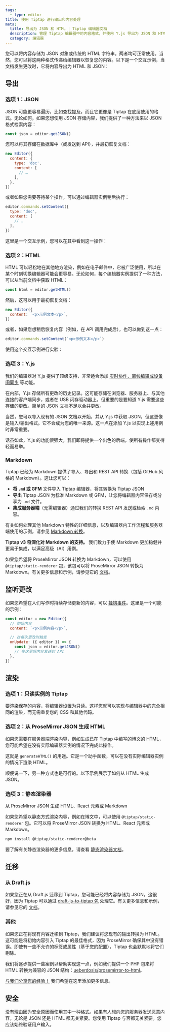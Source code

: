 ```yaml
---
tags:
  - type: editor
title: 使用 Tiptap 进行输出和内容处理
meta:
  title: 导出为 JSON 和 HTML | Tiptap 编辑器文档
  description: 管理 Tiptap 编辑器中的内容格式，并使用 Y.js 导出为 JSON 和 HTML，以实现高级功能。详细信息请见文档！
  category: 编辑器
---
```



您可以将内容存储为 JSON 对象或传统的 HTML 字符串。两者均可正常使用。当然，您可以将这两种格式传递给编辑器以恢复您的内容。以下是一个交互示例，当文档发生更改时，它将内容导出为 HTML 和 JSON：

## 导出

### 选项 1：JSON

JSON 可能更容易遍历，比如查找提及，而且它更像是 Tiptap 在底层使用的格式。无论如何，如果您想使用 JSON 存储内容，我们提供了一种方法来以 JSON 格式检索内容：

```js
const json = editor.getJSON()
```

您可以将其存储在数据库中（或发送到 API），并最初恢复文档：

```js
new Editor({
  content: {
    type: 'doc',
    content: [
      // …
    ],
  },
})
```

或者如果您需要等待某个操作，可以通过编辑器实例稍后执行：

```js
editor.commands.setContent({
  type: 'doc',
  content: [
    // …
  ],
})
```

这里是一个交互示例，您可以在其中看到这一操作：

<CodeDemo path="/guidecontent/exportjson?hideSource=true" />

### 选项 2：HTML

HTML 可以轻松地在其他地方渲染，例如在电子邮件中，它被广泛使用，所以在某个时刻切换编辑器可能会更容易。无论如何，每个编辑器实例提供了一种方法，可以从当前文档中获取 HTML：

```js
const html = editor.getHTML()
```

然后，这可以用于最初恢复文档：

```js
new Editor({
  content: `<p>示例文本</p>`,
})
```

或者，如果您想稍后恢复内容（例如，在 API 调用完成后），也可以做到这一点：

```js
editor.commands.setContent(`<p>示例文本</p>`)
```

使用这个交互示例进行实验：

<CodeDemo path="/guidecontent/exporthtml?hideSource=true" />

### 选项 3：Y.js

我们的编辑器对 Y.js 提供了顶级支持，非常适合添加 [实时协作、离线编辑或设备间同步](/collaboration/getting-started/overview) 等功能。

在内部，Y.js 存储所有更改的历史记录。这可能存储在浏览器、服务器上、与其他连接的客户端同步，或者在 USB 闪存驱动器上。但重要的是要知道 Y.js 需要这些存储的更改。简单的 JSON 文档不足以合并更改。

当然，您可以导入现有的 JSON 文档以开始，并从 Y.js 中获取 JSON，但这更像是输入/输出格式。它不会成为您的唯一来源。这一点在添加 Y.js 以实现上述用例时非常重要。

话虽如此，Y.js 的功能很强大，我们即将提供一个出色的后端，使所有操作都变得轻而易举。

### Markdown

Tiptap 已经为 Markdown 提供了导入、导出和 REST API 转换（包括 GitHub 风格的 Markdown）。这让您可以：

- **将 `.md` 或 GFM** 文件导入 Tiptap 编辑器，将其转换为 Tiptap JSON
- **导出** Tiptap JSON 为标准 Markdown 或 GFM，让您将编辑器内容保存或分享为 `.md` 文件。
- **集成服务器端**（无需编辑器）通过我们的转换 REST API 发送或检索 `.md` 内容。

有关如何处理其他 Markdown 特性的详细信息，以及编辑器内工作流程和服务器端使用的示例，请参见 [Markdown 转换](/conversion/import-export/markdown)。

**Tiptap v3 将深化对 Markdown 的支持。** 我们致力于使 Markdown 更加稳健并更易于集成，以满足高级（AI）用例。

如果您希望将 ProseMirror JSON 转换为 Markdown，可以使用 `@tiptap/static-renderer` 包，该包可以将 ProseMirror JSON 转换为 Markdown。有关更多信息和示例，请参见它的 [文档](/editor/api/utilities/static-renderer)。

## 监听更改

如果您希望在人们写作时持续存储更新的内容，可以 [挂钩事件](/editor/api/events)。这里是一个可能的示例：

```js
const editor = new Editor({
  // 初始内容
  content: `<p>示例内容</p>`,

  // 在每次更改时触发
  onUpdate: ({ editor }) => {
    const json = editor.getJSON()
    // 在这里将内容发送到 API
  },
})
```

## 渲染

### 选项 1：只读实例的 Tiptap

要渲染保存的内容，将编辑器设置为只读。这样您就可以实现与编辑器中的完全相同的渲染，而无需重复您的 CSS 和其他代码。

<CodeDemo path="/GuideContent/ReadOnly?inline=false&hideSource=false" />

### 选项 2：从 ProseMirror JSON 生成 HTML

如果您需要在服务器端渲染内容，例如生成已在 Tiptap 中编写的博文的 HTML，您可能希望在没有实际编辑器实例的情况下完成此操作。

这就是 `generateHTML()` 的用途。它是一个助手函数，可以在没有实际编辑器实例的情况下渲染 HTML。

<CodeDemo path="/GuideContent/GenerateHTML?inline=false&hideSource=false" />

顺便说一下，另一种方式也是可行的。以下示例展示了如何从 HTML 生成 JSON。

<CodeDemo path="/GuideContent/GenerateJSON?inline=false&hideSource=false" />

### 选项 3：静态渲染器

从 ProseMirror JSON 生成 HTML、React 元素或 Markdown

如果您希望以静态方式渲染内容，例如在博文中，可以使用 `@tiptap/static-renderer` 包。它可以将 ProseMirror JSON 转换为 HTML、React 元素或 Markdown。

```bash
npm install @tiptap/static-renderer@beta
```

要了解有关静态渲染器的更多信息，请查看 [静态渲染器文档](/editor/api/utilities/static-renderer)。

<CodeDemo src="https://deploy-preview-6012--tiptap-embed.netlify.app/preview/examples/staticrendering?inline=false&hideSource=false" />

## 迁移

### 从 Draft.js

如果您正在从 Draft.js 迁移到 Tiptap，您可能已经将内容存储为 JSON。这很好，因为 Tiptap 可以通过 [draft-js-to-tiptap 包](https://github.com/ueberdosis/draft-js-to-tiptap) 处理它。有关更多信息和示例，请参见它的 [文档](https://github.com/ueberdosis/draft-js-to-tiptap/blob/main/README.md)。

### 其他

如果您正在将现有内容迁移到 Tiptap，我们建议将您现有的输出转换为 HTML。这可能是将初始内容引入 Tiptap 的最佳格式，因为 ProseMirror 确保其中没有错误。即使有一些不允许的标签或属性（基于您的配置），Tiptap 也会默默地将它们剔除。

我们将逐步提供一些案例以帮助实现这一点，例如我们提供一个 PHP 包来将 HTML 转换为兼容的 JSON 结构：[ueberdosis/prosemirror-to-html](https://github.com/ueberdosis/html-to-prosemirror)。

[与我们分享您的经验！](mailto:humans@tiptap.dev) 我们希望在这里添加更多信息。

## 安全

没有理由因为安全原因而使用其中一种格式。如果有人想向您的服务器发送恶意内容，无论是 JSON 还是 HTML 都无关紧要。您使用 Tiptap 与否都无关紧要。您应该始终验证用户输入。